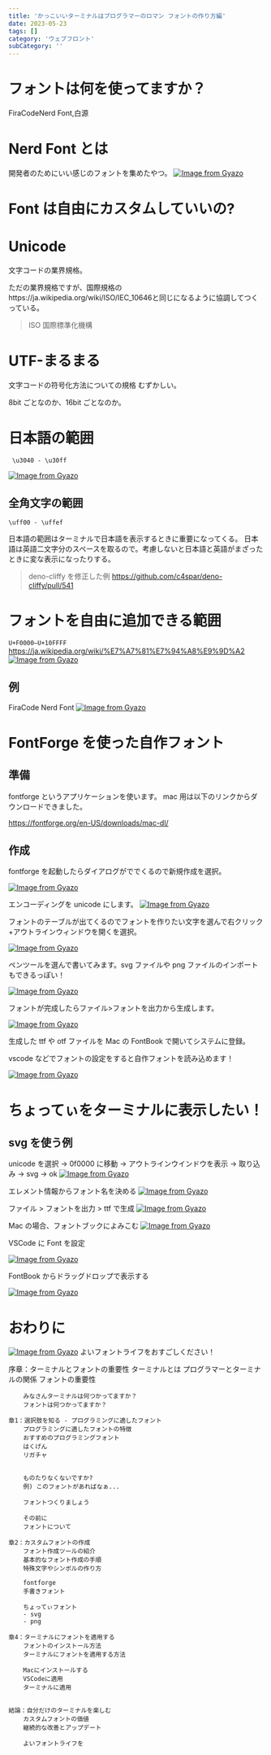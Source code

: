 ```yaml
---
title: 'かっこいいターミナルはプログラマーのロマン フォントの作り方編'
date: 2023-05-23
tags: []
category: 'ウェブフロント'
subCategory: ''
---
```


# フォントは何を使ってますか？

FiraCodeNerd Font,白源

# Nerd Font とは

開発者のためにいい感じのフォントを集めたやつ。
[![Image from Gyazo](https://i.gyazo.com/5af50bef5fc81ff8b765be607ba3d3eb.jpg)](https://gyazo.com/5af50bef5fc81ff8b765be607ba3d3eb)

# Font は自由にカスタムしていいの?

# Unicode

文字コードの業界規格。

ただの業界規格ですが、国際規格のhttps://ja.wikipedia.org/wiki/ISO/IEC_10646と同じになるように協調してつくっている。

> ISO 国際標準化機構

# UTF-まるまる

文字コードの符号化方法についての規格
むずかしい。

8bit ごとなのか、16bit ごとなのか。

# 日本語の範囲

` \u3040 - \u30ff`

[![Image from Gyazo](https://i.gyazo.com/5a43eb2dd03ba8cd516078e372ff6172.png)](https://gyazo.com/5a43eb2dd03ba8cd516078e372ff6172)

## 全角文字の範囲

`\uff00 - \uffef`

日本語の範囲はターミナルで日本語を表示するときに重要になってくる。
日本語は英語二文字分のスペースを取るので。考慮しないと日本語と英語がまざったときに変な表示になったりする。

> deno-cliffy を修正した例
> https://github.com/c4spar/deno-cliffy/pull/541

# フォントを自由に追加できる範囲

`U+F0000–U+10FFFF`
https://ja.wikipedia.org/wiki/%E7%A7%81%E7%94%A8%E9%9D%A2
[![Image from Gyazo](https://i.gyazo.com/0420562c260c09371ed79d2f307734c8.png)](https://gyazo.com/0420562c260c09371ed79d2f307734c8)

## 例

FiraCode Nerd Font
[![Image from Gyazo](https://i.gyazo.com/c20f484b83e4f6903f14e804a62f658c.jpg)](https://gyazo.com/c20f484b83e4f6903f14e804a62f658c)

# FontForge を使った自作フォント

## 準備

fontforge というアプリケーションを使います。
mac 用は以下のリンクからダウンロードできました。

https://fontforge.org/en-US/downloads/mac-dl/

## 作成

fontforge を起動したらダイアログがででくるので新規作成を選択。

[![Image from Gyazo](https://i.gyazo.com/763f802db3b10dc62b0cb873b8f85122.png)](https://gyazo.com/763f802db3b10dc62b0cb873b8f85122)

エンコーディングを unicode にします。
[![Image from Gyazo](https://i.gyazo.com/6e2b34b819c32b2fed7e36c641a36371.png)](https://gyazo.com/6e2b34b819c32b2fed7e36c641a36371)

フォントのテーブルが出てくるのでフォントを作りたい文字を選んで右クリック+アウトラインウィンドウを開くを選択。

[![Image from Gyazo](https://i.gyazo.com/cef5577c1638f06964cdcc8bd7e426a1.jpg)](https://gyazo.com/cef5577c1638f06964cdcc8bd7e426a1)

ペンツールを選んで書いてみます。svg ファイルや png ファイルのインポートもできるっぽい！

[![Image from Gyazo](https://i.gyazo.com/d4f7d59285f5d38f734218b1162c9cf8.png)](https://gyazo.com/d4f7d59285f5d38f734218b1162c9cf8)

フォントが完成したらファイル>フォントを出力から生成します。

[![Image from Gyazo](https://i.gyazo.com/4e3a76bab0be210becd2f518e55a5059.jpg)](https://gyazo.com/4e3a76bab0be210becd2f518e55a5059)

生成した ttf や otf ファイルを Mac の FontBook で開いてシステムに登録。

vscode などでフォントの設定をすると自作フォントを読み込めます！

[![Image from Gyazo](https://i.gyazo.com/6e0817690b2ffc55adc58bdfef785ac0.png)](https://gyazo.com/6e0817690b2ffc55adc58bdfef785ac0)

# ちょってぃをターミナルに表示したい！

## svg を使う例

unicode を選択 → 0f0000 に移動 → アウトラインウインドウを表示 → 取り込み → svg → ok
[![Image from Gyazo](https://i.gyazo.com/03a5298df11e2df999e8a7f7c1258898.png)](https://gyazo.com/03a5298df11e2df999e8a7f7c1258898)

エレメント情報からフォント名を決める
[![Image from Gyazo](https://i.gyazo.com/a13e2816423764de89c362c14bab0bdd.png)](https://gyazo.com/a13e2816423764de89c362c14bab0bdd)

ファイル > フォントを出力 > ttf で生成
[![Image from Gyazo](https://i.gyazo.com/a8cfba7673af44b8f2e7faa3c9d7c74c.png)](https://gyazo.com/a8cfba7673af44b8f2e7faa3c9d7c74c)

Mac の場合、フォントブックによみこむ
[![Image from Gyazo](https://i.gyazo.com/d622cf17888e716991d8b9df5fd16f41.png)](https://gyazo.com/d622cf17888e716991d8b9df5fd16f41)

VSCode に Font を設定

[![Image from Gyazo](https://i.gyazo.com/8386c46f0d4551179009a71e9ea486aa.png)](https://gyazo.com/8386c46f0d4551179009a71e9ea486aa)

FontBook からドラッグドロップで表示する

[![Image from Gyazo](https://i.gyazo.com/4861e032795809185deb7434db2b9f8c.png)](https://gyazo.com/4861e032795809185deb7434db2b9f8c)

# おわりに

[![Image from Gyazo](https://i.gyazo.com/56604144c0bb40efc4439b50ea7507ad.png)](https://gyazo.com/56604144c0bb40efc4439b50ea7507ad)
よいフォントライフをおすごしください！

序章：ターミナルとフォントの重要性
ターミナルとは
プログラマーとターミナルの関係
フォントの重要性

        みなさんターミナルは何つかってますか？
        フォントは何つかってますか？

    章1：選択肢を知る - プログラミングに適したフォント
        プログラミングに適したフォントの特徴
        おすすめのプログラミングフォント
        はくげん
        リガチャ


        ものたりなくないですか?
        例) このフォントがあればなぁ...

        フォントつくりましょう

        その前に
        フォントについて

    章2：カスタムフォントの作成
        フォント作成ツールの紹介
        基本的なフォント作成の手順
        特殊文字やシンボルの作り方

        fontforge
        手書きフォント

        ちょってぃフォント
        - svg
        - png

    章4：ターミナルにフォントを適用する
        フォントのインストール方法
        ターミナルにフォントを適用する方法

        Macにインストールする
        VSCodeに適用
        ターミナルに適用


    結論：自分だけのターミナルを楽しむ
        カスタムフォントの価値
        継続的な改善とアップデート

        よいフォントライフを
